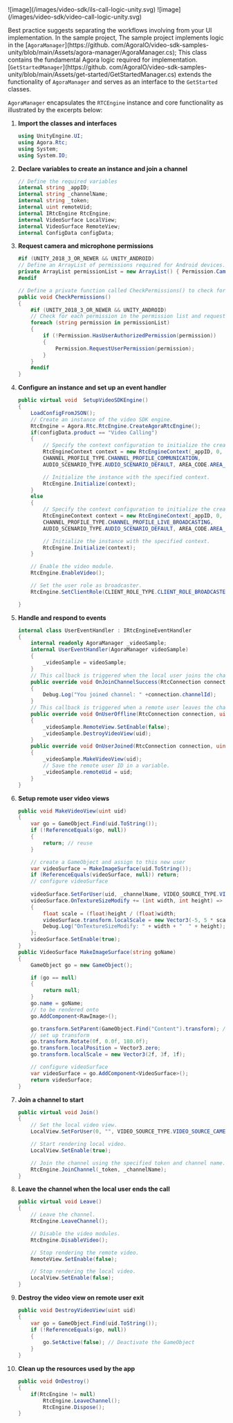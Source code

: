 <PlatformWrapper platform="unity">

<ProductWrapper product="{['interactive-live-streaming', 'broadcast-streaming']}">
![image](/images/video-sdk/ils-call-logic-unity.svg)
</ProductWrapper>

<ProductWrapper product="video-calling">
![image](/images/video-sdk/video-call-logic-unity.svg)
</ProductWrapper>

Best practice suggests separating the workflows involving <Vpd k="NAME" /> from your UI implementation. In the <Vpd k="SDK" /> sample project, The <Vpd  k="SDK" />
  sample project implements <Vpd k="PRODUCT" /> logic in the [`AgoraManager`](https://github.
  com/AgoraIO/video-sdk-samples-unity/blob/main/Assets/agora-manager/AgoraManager.cs); This class contains the
  fundamental Agora logic required for <Vpd k="PRODUCT" /> implementation. [`GetStartedManager`](https://github.
  com/AgoraIO/video-sdk-samples-unity/blob/main/Assets/get-started/GetStartedManager.cs) extends the functionality
  of `AgoraManager` and serves as an interface to the `GetStarted` classes.

`AgoraManager` encapsulates the `RTCEngine` instance and core functionality as illustrated by the excerpts below:

1. **Import the <Vpd k="SDK" /> classes and interfaces**

    ``` csharp
    using UnityEngine.UI;
    using Agora.Rtc;
    using System;
    using System.IO;
    ```

1.  **Declare variables to create an <Vg k="ENGINE" /> instance and join a channel**

    ``` csharp
    // Define the required variables
    internal string _appID;
    internal string _channelName;
    internal string _token;
    internal uint remoteUid;
    internal IRtcEngine RtcEngine;
    internal VideoSurface LocalView;
    internal VideoSurface RemoteView;
    internal ConfigData configData;
    ```
    
1. **Request camera and microphone permissions**

    ```csharp
    #if (UNITY_2018_3_OR_NEWER && UNITY_ANDROID)
    // Define an ArrayList of permissions required for Android devices.
    private ArrayList permissionList = new ArrayList() { Permission.Camera, Permission.Microphone };
    #endif

    // Define a private function called CheckPermissions() to check for required permissions.
    public void CheckPermissions()
    {
        #if (UNITY_2018_3_OR_NEWER && UNITY_ANDROID)
        // Check for each permission in the permission list and request the user to grant it if necessary.
        foreach (string permission in permissionList)
        {
            if (!Permission.HasUserAuthorizedPermission(permission))
            {
                Permission.RequestUserPermission(permission);
            }
        }
        #endif
    }
    ```

1.  **Configure an <Vg k="ENGINE" /> instance and set up an event handler**

    ``` csharp
    public virtual void  SetupVideoSDKEngine()
    {
        LoadConfigFromJSON();
        // Create an instance of the video SDK engine.
        RtcEngine = Agora.Rtc.RtcEngine.CreateAgoraRtcEngine();
        if(configData.product == "Video Calling")
        {
            // Specify the context configuration to initialize the created instance.
            RtcEngineContext context = new RtcEngineContext(_appID, 0,
            CHANNEL_PROFILE_TYPE.CHANNEL_PROFILE_COMMUNICATION,
            AUDIO_SCENARIO_TYPE.AUDIO_SCENARIO_DEFAULT, AREA_CODE.AREA_CODE_GLOB, null);

            // Initialize the instance with the specified context.
            RtcEngine.Initialize(context);
        }
        else
        {
            // Specify the context configuration to initialize the created instance.
            RtcEngineContext context = new RtcEngineContext(_appID, 0,
            CHANNEL_PROFILE_TYPE.CHANNEL_PROFILE_LIVE_BROADCASTING,
            AUDIO_SCENARIO_TYPE.AUDIO_SCENARIO_DEFAULT, AREA_CODE.AREA_CODE_GLOB, null);

            // Initialize the instance with the specified context.
            RtcEngine.Initialize(context);
        }

        // Enable the video module.
        RtcEngine.EnableVideo();

        // Set the user role as broadcaster.
        RtcEngine.SetClientRole(CLIENT_ROLE_TYPE.CLIENT_ROLE_BROADCASTER);

    }
    ```

1.  **Handle and respond to  <Vg k="ENGINE" /> events**

    ``` csharp
    internal class UserEventHandler : IRtcEngineEventHandler
    {
        internal readonly AgoraManager _videoSample;
        internal UserEventHandler(AgoraManager videoSample)
        {
            _videoSample = videoSample;
        }
        // This callback is triggered when the local user joins the channel.
        public override void OnJoinChannelSuccess(RtcConnection connection, int elapsed)
        {
            Debug.Log("You joined channel: " +connection.channelId);
        }
        // This callback is triggered when a remote user leaves the channel or drops offline.
        public override void OnUserOffline(RtcConnection connection, uint uid, USER_OFFLINE_REASON_TYPE reason)
        {
            _videoSample.RemoteView.SetEnable(false);
            _videoSample.DestroyVideoView(uid);
        }
        public override void OnUserJoined(RtcConnection connection, uint uid, int elapsed)
        {
            _videoSample.MakeVideoView(uid);
            // Save the remote user ID in a variable.
            _videoSample.remoteUid = uid;
        }
    }
    ```

1.  **Setup remote user video views**

    ``` csharp
    public void MakeVideoView(uint uid)
    {
        var go = GameObject.Find(uid.ToString());
        if (!ReferenceEquals(go, null))
        {
            return; // reuse
        }

        // create a GameObject and assign to this new user
        var videoSurface = MakeImageSurface(uid.ToString());
        if (ReferenceEquals(videoSurface, null)) return;
        // configure videoSurface
        
        videoSurface.SetForUser(uid, _channelName, VIDEO_SOURCE_TYPE.VIDEO_SOURCE_REMOTE);
        videoSurface.OnTextureSizeModify += (int width, int height) =>
        {
            float scale = (float)height / (float)width;
            videoSurface.transform.localScale = new Vector3(-5, 5 * scale, 1);
            Debug.Log("OnTextureSizeModify: " + width + "  " + height);
        };
        videoSurface.SetEnable(true);
    }
    public VideoSurface MakeImageSurface(string goName)
    {
        GameObject go = new GameObject();

        if (go == null)
        {
            return null;
        }
        go.name = goName;
        // to be rendered onto
        go.AddComponent<RawImage>();

        go.transform.SetParent(GameObject.Find("Content").transform); // Set parent to the Content of ScrollView
        // set up transform
        go.transform.Rotate(0f, 0.0f, 180.0f);
        go.transform.localPosition = Vector3.zero;
        go.transform.localScale = new Vector3(2f, 3f, 1f);

        // configure videoSurface
        var videoSurface = go.AddComponent<VideoSurface>();
        return videoSurface;
    }
    ```

1.  **Join a channel to start <Vpd k="PRODUCT" />**

    ``` csharp
    public virtual void Join()
    {
        // Set the local video view.
        LocalView.SetForUser(0, "", VIDEO_SOURCE_TYPE.VIDEO_SOURCE_CAMERA);

        // Start rendering local video.
        LocalView.SetEnable(true);

        // Join the channel using the specified token and channel name.
        RtcEngine.JoinChannel(_token, _channelName);
    }
    ```

1.  **Leave the channel when the local user ends the call**

    ``` csharp
    public virtual void Leave()
    {
        // Leave the channel.
        RtcEngine.LeaveChannel();

        // Disable the video modules.
        RtcEngine.DisableVideo();

        // Stop rendering the remote video.
        RemoteView.SetEnable(false);

        // Stop rendering the local video.
        LocalView.SetEnable(false);
    }
    ```

1.  **Destroy the video view on remote user exit**

    ```csharp
    public void DestroyVideoView(uint uid)
    {
        var go = GameObject.Find(uid.ToString());
        if (!ReferenceEquals(go, null))
        {
            go.SetActive(false); // Deactivate the GameObject
        }
    }
    ```

1.  **Clean up the resources used by the app**

    ``` csharp
    public void OnDestroy()
    {
        if(RtcEngine != null)
            RtcEngine.LeaveChannel();
            RtcEngine.Dispose();
    }
    ```

 
</PlatformWrapper>
